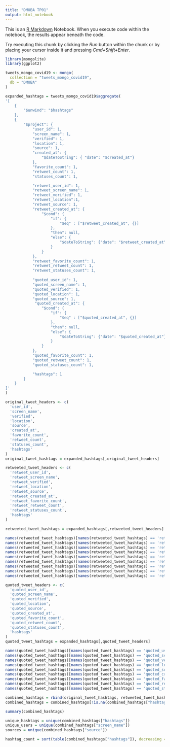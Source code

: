 ```yaml
---
title: "DMUBA TP01"
output: html_notebook
---
```


This is an [R Markdown](http://rmarkdown.rstudio.com) Notebook. When you execute code within the notebook, the results appear beneath the code. 

Try executing this chunk by clicking the *Run* button within the chunk or by placing your cursor inside it and pressing *Cmd+Shift+Enter*. 

```r
library(mongolite)
library(ggplot2)

tweets_mongo_covid19 <- mongo(
  collection = "tweets_mongo_covid19", 
  db = "DMUBA"
)
```

```r
expanded_hashtags = tweets_mongo_covid19$aggregate(
'[
    {
        "$unwind": "$hashtags"
    },
    {
        "$project": {
            "user_id": 1,
            "screen_name": 1,
            "verified": 1,
            "location": 1,
            "source": 1,
            "created_at": {
                "$dateToString": { "date": "$created_at"}
            },
            "favorite_count": 1,
            "retweet_count": 1,
            "statuses_count": 1,

            "retweet_user_id": 1,
            "retweet_screen_name": 1,
            "retweet_verified": 1,
            "retweet_location":1,
            "retweet_source": 1,
            "retweet_created_at": {
                "$cond": { 
                    "if": { 
                        "$eq" : ["$retweet_created_at", {}] 
                    }, 
                    "then": null, 
                    "else": {
                        "$dateToString": {"date": "$retweet_created_at"}
                    }
                }
            },
            "retweet_favorite_count": 1,
            "retweet_retweet_count": 1,
            "retweet_statuses_count": 1,
            
            "quoted_user_id": 1,
            "quoted_screen_name": 1,
            "quoted_verified": 1,
            "quoted_location": 1,
            "quoted_source": 1, 
             "quoted_created_at": {
                "$cond": { 
                    "if": { 
                        "$eq" : ["$quoted_created_at", {}] 
                    }, 
                    "then": null, 
                    "else": {
                        "$dateToString": {"date": "$quoted_created_at"}
                    }
                }
            },
            "quoted_favorite_count": 1,
            "quoted_retweet_count": 1,
            "quoted_statuses_count": 1,

            "hashtags": 1
        }
    }
]'
)
```


```r
original_tweet_headers <- c(
  'user_id',
  'screen_name',
  'verified',
  'location',
  'source',
  'created_at',
  'favorite_count',
  'retweet_count',
  'statuses_count',
  'hashtags'
)
original_tweet_hashtags = expanded_hashtags[,original_tweet_headers]
```

```r
retweeted_tweet_headers <- c(
  'retweet_user_id',
  'retweet_screen_name',
  'retweet_verified',
  'retweet_location',
  'retweet_source',
  'retweet_created_at',
  'retweet_favorite_count',
  'retweet_retweet_count',
  'retweet_statuses_count',
  'hashtags'
)

retweeted_tweet_hashtags = expanded_hashtags[,retweeted_tweet_headers]

names(retweeted_tweet_hashtags)[names(retweeted_tweet_hashtags) == 'retweet_user_id'] <- 'user_id'
names(retweeted_tweet_hashtags)[names(retweeted_tweet_hashtags) == 'retweet_screen_name'] <- 'screen_name'
names(retweeted_tweet_hashtags)[names(retweeted_tweet_hashtags) == 'retweet_verified'] <- 'verified'
names(retweeted_tweet_hashtags)[names(retweeted_tweet_hashtags) == 'retweet_location'] <- 'location'
names(retweeted_tweet_hashtags)[names(retweeted_tweet_hashtags) == 'retweet_source'] <- 'source'
names(retweeted_tweet_hashtags)[names(retweeted_tweet_hashtags) == 'retweet_created_at'] <- 'created_at'
names(retweeted_tweet_hashtags)[names(retweeted_tweet_hashtags) == 'retweet_favorite_count'] <- 'favorite_count'
names(retweeted_tweet_hashtags)[names(retweeted_tweet_hashtags) == 'retweet_retweet_count'] <- 'retweet_count'
names(retweeted_tweet_hashtags)[names(retweeted_tweet_hashtags) == 'retweet_statuses_count'] <- 'statuses_count'
```


```r
quoted_tweet_headers <- c(
  'quoted_user_id',
  'quoted_screen_name',
  'quoted_verified',
  'quoted_location',
  'quoted_source',
  'quoted_created_at',
  'quoted_favorite_count',
  'quoted_retweet_count',
  'quoted_statuses_count',
  'hashtags'
)
quoted_tweet_hashtags = expanded_hashtags[,quoted_tweet_headers]

names(quoted_tweet_hashtags)[names(quoted_tweet_hashtags) == 'quoted_user_id'] <- 'user_id'
names(quoted_tweet_hashtags)[names(quoted_tweet_hashtags) == 'quoted_screen_name'] <- 'screen_name'
names(quoted_tweet_hashtags)[names(quoted_tweet_hashtags) == 'quoted_verified'] <- 'verified'
names(quoted_tweet_hashtags)[names(quoted_tweet_hashtags) == 'quoted_location'] <- 'location'
names(quoted_tweet_hashtags)[names(quoted_tweet_hashtags) == 'quoted_source'] <- 'source'
names(quoted_tweet_hashtags)[names(quoted_tweet_hashtags) == 'quoted_created_at'] <- 'created_at'
names(quoted_tweet_hashtags)[names(quoted_tweet_hashtags) == 'quoted_favorite_count'] <- 'favorite_count'
names(quoted_tweet_hashtags)[names(quoted_tweet_hashtags) == 'quoted_retweet_count'] <- 'retweet_count'
names(quoted_tweet_hashtags)[names(quoted_tweet_hashtags) == 'quoted_statuses_count'] <- 'statuses_count'

```

```r
combined_hashtags = rbind(original_tweet_hashtags, retweeted_tweet_hashtags, quoted_tweet_hashtags)
combined_hashtags = combined_hashtags[!is.na(combined_hashtags["hashtags"]),]

summary(combined_hashtags)

unique_hashtags = unique(combined_hashtags["hashtags"])
unique_users = unique(combined_hashtags["screen_name"])
sources = unique(combined_hashtags["source"])
```


```r
hashtag_count = sort(table(combined_hashtags["hashtags"]), decreasing = TRUE)

```

